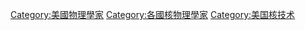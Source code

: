 [[Category:美國物理學家|Category:美國物理學家]]
[[Category:各國核物理學家|Category:各國核物理學家]]
[[Category:美国核技术|Category:美国核技术]]